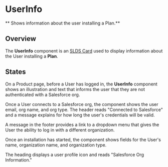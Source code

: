
<Meta title="Components/UserInfo/Docs" />

# UserInfo

** Shows information about the user installing a Plan.**

## Overview

The **UserInfo** component is an
[SLDS Card](https://react.lightningdesignsystem.com/components/cards/) used to
display information about the User installing a **Plan**.

## States

On a Product page, before a User has logged in, the **UserInfo** component shows
an illustration and text that informs the user that they are not authenticated
with a Salesforce org.

<Story
  id="components-userinfo-examples--user-info-component&args=user:Logged+Out"
  height="330px"
/>

Once a User connects to a Salesforce org, the component shows the user email,
org name, and org type. The header reads "Connected to Salesforce" and a message
explains for how long the user's credentials will be valid.

<Story
  id="components-userinfo-examples--user-info-component&args=user:Logged+In"
  height="330px"
/>

A message in the footer provides a link to a dropdown menu that gives the User
the ability to log in with a different organization.

Once an installation has started, the component shows fields for the User's
name, organization name, and organization type.

The heading displays a user profile icon and reads "Salesforce Org Information."
